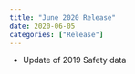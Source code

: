 ```yaml
---
title: "June 2020 Release"
date: 2020-06-05
categories: ["Release"]
---
```


* Update of 2019 Safety data